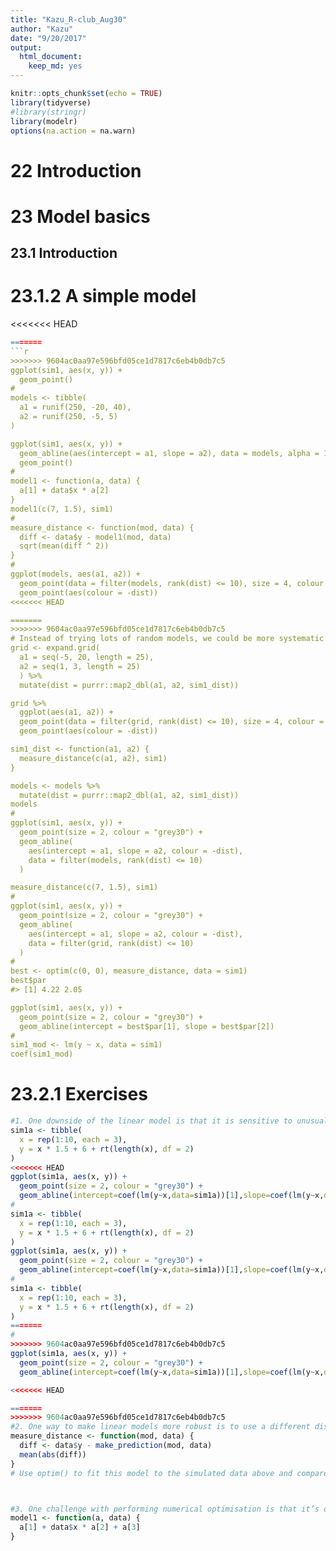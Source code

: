 ```yaml
---
title: "Kazu_R-club_Aug30"
author: "Kazu"
date: "9/20/2017"
output: 
  html_document: 
    keep_md: yes
---
```


```r
knitr::opts_chunk$set(echo = TRUE)
library(tidyverse)
#library(stringr)
library(modelr)
options(na.action = na.warn)
```

# 22 Introduction

# 23 Model basics
## 23.1 Introduction
# 23.1.2 A simple model
<<<<<<< HEAD
```r
=======
```r
>>>>>>> 9604ac0aa97e596bfd05ce1d7817c6eb4b0db7c5
ggplot(sim1, aes(x, y)) + 
  geom_point()
#
models <- tibble(
  a1 = runif(250, -20, 40),
  a2 = runif(250, -5, 5)
)

ggplot(sim1, aes(x, y)) + 
  geom_abline(aes(intercept = a1, slope = a2), data = models, alpha = 1/4) +
  geom_point() 
#
model1 <- function(a, data) {
  a[1] + data$x * a[2]
}
model1(c(7, 1.5), sim1)
#
measure_distance <- function(mod, data) {
  diff <- data$y - model1(mod, data)
  sqrt(mean(diff ^ 2))
}
#
ggplot(models, aes(a1, a2)) +
  geom_point(data = filter(models, rank(dist) <= 10), size = 4, colour = "red") +
  geom_point(aes(colour = -dist))
<<<<<<< HEAD

=======
>>>>>>> 9604ac0aa97e596bfd05ce1d7817c6eb4b0db7c5
# Instead of trying lots of random models, we could be more systematic and generate an evenly spaced grid of points (this is called a grid search). I picked the parameters of the grid roughly by looking at where the best models were in the plot above.
grid <- expand.grid(
  a1 = seq(-5, 20, length = 25),
  a2 = seq(1, 3, length = 25)
  ) %>% 
  mutate(dist = purrr::map2_dbl(a1, a2, sim1_dist))

grid %>% 
  ggplot(aes(a1, a2)) +
  geom_point(data = filter(grid, rank(dist) <= 10), size = 4, colour = "red") +
  geom_point(aes(colour = -dist)) 

sim1_dist <- function(a1, a2) {
  measure_distance(c(a1, a2), sim1)
}

models <- models %>% 
  mutate(dist = purrr::map2_dbl(a1, a2, sim1_dist))
models
#
ggplot(sim1, aes(x, y)) + 
  geom_point(size = 2, colour = "grey30") + 
  geom_abline(
    aes(intercept = a1, slope = a2, colour = -dist), 
    data = filter(models, rank(dist) <= 10)
  )

measure_distance(c(7, 1.5), sim1)
#
ggplot(sim1, aes(x, y)) + 
  geom_point(size = 2, colour = "grey30") + 
  geom_abline(
    aes(intercept = a1, slope = a2, colour = -dist), 
    data = filter(grid, rank(dist) <= 10)
  )
#
best <- optim(c(0, 0), measure_distance, data = sim1)
best$par
#> [1] 4.22 2.05

ggplot(sim1, aes(x, y)) + 
  geom_point(size = 2, colour = "grey30") + 
  geom_abline(intercept = best$par[1], slope = best$par[2])
# 
sim1_mod <- lm(y ~ x, data = sim1)
coef(sim1_mod)

```
# 23.2.1 Exercises
```r
#1. One downside of the linear model is that it is sensitive to unusual values because the distance incorporates a squared term. Fit a linear model to the simulated data below, and visualise the results. Rerun a few times to generate different simulated datasets. What do you notice about the model?
sim1a <- tibble(
  x = rep(1:10, each = 3),
  y = x * 1.5 + 6 + rt(length(x), df = 2)
)
<<<<<<< HEAD
ggplot(sim1a, aes(x, y)) + 
  geom_point(size = 2, colour = "grey30") + 
  geom_abline(intercept=coef(lm(y~x,data=sim1a))[1],slope=coef(lm(y~x,data=sim1a))[2])
# 
sim1a <- tibble(
  x = rep(1:10, each = 3),
  y = x * 1.5 + 6 + rt(length(x), df = 2)
)
ggplot(sim1a, aes(x, y)) + 
  geom_point(size = 2, colour = "grey30") + 
  geom_abline(intercept=coef(lm(y~x,data=sim1a))[1],slope=coef(lm(y~x,data=sim1a))[2])
# 
sim1a <- tibble(
  x = rep(1:10, each = 3),
  y = x * 1.5 + 6 + rt(length(x), df = 2)
)
=======
# 
>>>>>>> 9604ac0aa97e596bfd05ce1d7817c6eb4b0db7c5
ggplot(sim1a, aes(x, y)) + 
  geom_point(size = 2, colour = "grey30") + 
  geom_abline(intercept=coef(lm(y~x,data=sim1a))[1],slope=coef(lm(y~x,data=sim1a))[2])

<<<<<<< HEAD

=======
>>>>>>> 9604ac0aa97e596bfd05ce1d7817c6eb4b0db7c5
#2. One way to make linear models more robust is to use a different distance measure. For example, instead of root-mean-squared distance, you could use mean-absolute distance:
measure_distance <- function(mod, data) {
  diff <- data$y - make_prediction(mod, data)
  mean(abs(diff))
}
# Use optim() to fit this model to the simulated data above and compare it to the linear model.



#3. One challenge with performing numerical optimisation is that it’s only guaranteed to find one local optima. What’s the problem with optimising a three parameter model like this?
model1 <- function(a, data) {
  a[1] + data$x * a[2] + a[3]
}
```
